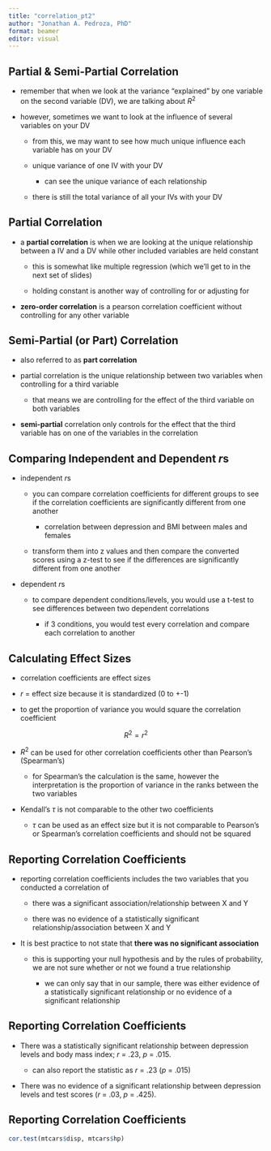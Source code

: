 ```yaml
---
title: "correlation_pt2"
author: "Jonathan A. Pedroza, PhD"
format: beamer
editor: visual
---
```


## Partial & Semi-Partial Correlation

-   remember that when we look at the variance "explained" by one variable on the second variable (DV), we are talking about $R^2$

-   however, sometimes we want to look at the influence of several variables on your DV

    -   from this, we may want to see how much unique influence each variable has on your DV

    -   unique variance of one IV with your DV

        -   can see the unique variance of each relationship

    -   there is still the total variance of all your IVs with your DV

## Partial Correlation

-   a **partial correlation** is when we are looking at the unique relationship between a IV and a DV while other included variables are held constant

    -   this is somewhat like multiple regression (which we'll get to in the next set of slides)

    -   holding constant is another way of controlling for or adjusting for

-   **zero-order correlation** is a pearson correlation coefficient without controlling for any other variable

## Semi-Partial (or Part) Correlation

-   also referred to as **part correlation**

-   partial correlation is the unique relationship between two variables when controlling for a third variable

    -   that means we are controlling for the effect of the third variable on both variables

-   **semi-partial** correlation only controls for the effect that the third variable has on one of the variables in the correlation

## Comparing Independent and Dependent $r$s

-   independent $r$s

    -   you can compare correlation coefficients for different groups to see if the correlation coefficients are significantly different from one another

        -   correlation between depression and BMI between males and females

    -   transform them into z values and then compare the converted scores using a z-test to see if the differences are significantly different from one another

-   dependent $r$s

    -   to compare dependent conditions/levels, you would use a t-test to see differences between two dependent correlations

        -   if 3 conditions, you would test every correlation and compare each correlation to another

## Calculating Effect Sizes

-   correlation coefficients are effect sizes

-   $r$ = effect size because it is standardized (0 to +-1)

-   to get the proportion of variance you would square the correlation coefficient

$$
R^2 = r^2
$$

-   $R^2$ can be used for other correlation coefficients other than Pearson's (Spearman's)

    -   for Spearman's the calculation is the same, however the interpretation is the proportion of variance in the ranks between the two variables

-   Kendall's $\tau$ is not comparable to the other two coefficients

    -   $\tau$ can be used as an effect size but it is not comparable to Pearson's or Spearman's correlation coefficients and should not be squared

## Reporting Correlation Coefficients

-   reporting correlation coefficients includes the two variables that you conducted a correlation of

    -   there was a significant association/relationship between X and Y

    -   there was no evidence of a statistically significant relationship/association between X and Y

-   It is best practice to not state that **there was no significant association**

    -   this is supporting your null hypothesis and by the rules of probability, we are not sure whether or not we found a true relationship

        -   we can only say that in our sample, there was either evidence of a statistically significant relationship or no evidence of a significant relationship

## Reporting Correlation Coefficients

-   There was a statistically significant relationship between depression levels and body mass index; *r* = .23, *p* = .015.

    -   can also report the statistic as *r* = .23 (*p* = .015)

-   There was no evidence of a significant relationship between depression levels and test scores (*r* = .03, *p* = .425).

## Reporting Correlation Coefficients

```r
cor.test(mtcars$disp, mtcars$hp)
```

